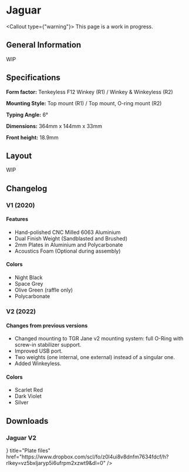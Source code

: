 
# Jaguar

<Callout type={"warning"}>
    This page is a work in progress.
</Callout>

## General Information
WIP

## Specifications
**Form factor:** Tenkeyless F12 Winkey (R1) / Winkey & Winkeyless (R2)

**Mounting Style:** Top mount (R1) / Top mount, O-ring mount (R2)

**Typing Angle:** 6°

**Dimensions:** 364mm x 144mm x 33mm

**Front height:** 18.9mm

## Layout
WIP

## Changelog
### V1 (2020)
#### Features
- Hand-polished CNC Milled 6063 Aluminium
- Dual Finish Weight (Sandblasted and Brushed)
- 2mm Plates in Aluminium and Polycarbonate
- Acoustics Foam (Optional during assembly)
#### Colors
- Night Black
- Space Grey
- Olive Green (raffle only)
- Polycarbonate

### V2 (2022)
#### Changes from previous versions
- Changed mounting to TGR Jane v2 mounting system: full O-Ring with screw-in stabilizer support.
- Improved USB port.
- Two weights (one internal, one external) instead of a singular one.
- Added Winkeyless.
#### Colors
- Scarlet Red
- Dark Violet
- Silver

## Downloads
### Jaguar V2
<Cards>
  <Card
    icon={<BoxIcon />}
    title="Plate files"
    href="https://www.dropbox.com/scl/fo/z0l4ui8v8dnfm7634fdcf/h?rlkey=vz5bxljaryp5i6ufrpm2xzwt9&dl=0"
  />
</Cards>